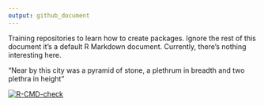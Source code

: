 ```yaml
---
output: github_document
---
```

Training repositories to learn how to create packages. Ignore the rest of this document it's a default R Markdown document. Currently, there's nothing interesting here.

"Near by this city was a pyramid of stone, a plethrum in breadth and two plethra in height"

 <!-- badges: start -->
  [![R-CMD-check](https://github.com/lomidzebeka/project/actions/workflows/R-CMD-check.yaml/badge.svg)](https://github.com/lomidzebeka/project/actions/workflows/R-CMD-check.yaml)
  <!-- badges: end -->
